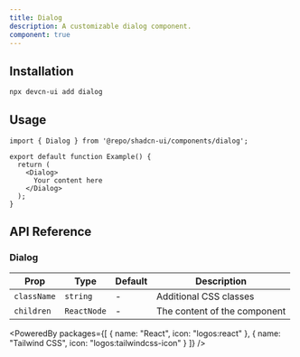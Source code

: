 ```yaml
---
title: Dialog
description: A customizable dialog component.
component: true
---
```


<ComponentPreview name="dialog" />

## Installation

```bash
npx devcn-ui add dialog
```

## Usage

```tsx
import { Dialog } from '@repo/shadcn-ui/components/dialog';

export default function Example() {
  return (
    <Dialog>
      Your content here
    </Dialog>
  );
}
```

## API Reference

### Dialog

| Prop | Type | Default | Description |
| --- | --- | --- | --- |
| `className` | `string` | - | Additional CSS classes |
| `children` | `ReactNode` | - | The content of the component |

<PoweredBy packages={[
  { name: "React", icon: "logos:react" },
  { name: "Tailwind CSS", icon: "logos:tailwindcss-icon" }
]} />
